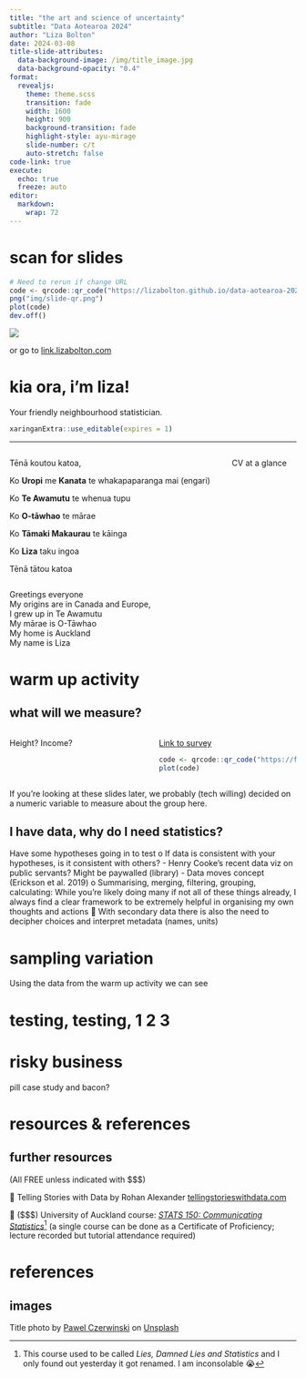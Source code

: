 ```yaml
---
title: "the art and science of uncertainty"
subtitle: "Data Aotearoa 2024"
author: "Liza Bolton"
date: 2024-03-08
title-slide-attributes:
  data-background-image: /img/title_image.jpg
  data-background-opacity: "0.4"
format:
  revealjs:
    theme: theme.scss
    transition: fade
    width: 1600
    height: 900
    background-transition: fade
    highlight-style: ayu-mirage
    slide-number: c/t
    auto-stretch: false
code-link: true
execute:
  echo: true
  freeze: auto
editor: 
  markdown: 
    wrap: 72
---
```


# scan for slides

```r
# Need to rerun if change URL
code <- qrcode::qr_code("https://lizabolton.github.io/data-aotearoa-2024/")
png("img/slide-qr.png")
plot(code)
dev.off()
```

![](img/slide-qr.png){fig-align="center"}

or go to [link.lizabolton.com](link.lizabolton.com)

# kia ora, i'm liza!

Your friendly neighbourhood statistician.

```r
xaringanExtra::use_editable(expires = 1)
```

------------------------------------------------------------------------

::: columns
::: column
Tēnā koutou katoa,\

Ko **Uropi** me **Kanata** te whakapaparanga mai (engari)\

Ko **Te Awamutu** te whenua tupu\

Ko **O-tāwhao** te mārae\

Ko **Tāmaki Makaurau** te kāinga\

Ko **Liza** taku ingoa\

Tēnā tātou katoa
:::

::: {.column .fragment}
CV at a glance
:::
:::

::: notes
Greetings everyone\
My origins are in Canada and Europe,\
I grew up in Te Awamutu\
My mārae is O-Tāwhao\
My home is Auckland\
My name is Liza
:::

# warm up activity

## what will we measure?

::: columns
::: {.can-edit .column width="50%"}
Height? Income?
:::

::: {.column width="50%"}
::: fragment
[Link to survey](https://forms.gle/njWot2YzLKhm9bhWA)

```r
code <- qrcode::qr_code("https://forms.gle/njWot2YzLKhm9bhWA")
plot(code)
```
:::
:::
:::

::: footer
If you're looking at these slides later, we probably (tech willing)
decided on a numeric variable to measure about the group here.
:::

## I have data, why do I need statistics?

Have some hypotheses going in to test o If data is consistent with your
hypotheses, is it consistent with others? - Henry Cooke's recent data
viz on public servants? Might be paywalled (library) - Data moves
concept (Erickson et al. 2019) o Summarising, merging, filtering,
grouping, calculating: While you're likely doing many if not all of
these things already, I always find a clear framework to be extremely
helpful in organising my own thoughts and actions  With secondary data
there is also the need to decipher choices and interpret metadata
(names, units)


# sampling variation

Using the data from the warm up activity we can see

# testing, testing, 1 2 3



# risky business

pill case study and bacon?


# resources & references

## further resources

(All FREE unless indicated with \$\$\$)

📘 Telling Stories with Data by Rohan Alexander
[tellingstorieswithdata.com](https://tellingstorieswithdata.com)

🏫 (\$\$\$) University of Auckland course: [*STATS 150: Communicating
Statistics*](https://courseoutline.auckland.ac.nz/dco/course/STATS/150/1245)[^1]
(a single course can be done as a Certificate of Proficiency; lecture
recorded but tutorial attendance required)

[^1]: This course used to be called *Lies, Damned Lies and Statistics*
    and I only found out yesterday it got renamed. I am inconsolable 😭

# references

## images

Title photo by
<a href="https://unsplash.com/@pawel_czerwinski?utm_content=creditCopyText&utm_medium=referral&utm_source=unsplash">Pawel
Czerwinski</a> on
<a href="https://unsplash.com/photos/blue-and-black-floral-textile-sdx3SVUNjQI?utm_content=creditCopyText&utm_medium=referral&utm_source=unsplash">Unsplash</a>
